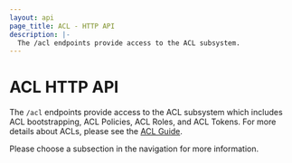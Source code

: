 ```yaml
---
layout: api
page_title: ACL - HTTP API
description: |-
  The /acl endpoints provide access to the ACL subsystem.
---
```


# ACL HTTP API

The `/acl` endpoints provide access to the ACL subsystem which includes
ACL bootstrapping, ACL Policies, ACL Roles, and ACL Tokens. For more details
about ACLs, please see the
[ACL Guide](/nomad/tutorials/access-control).

Please choose a subsection in the navigation for more information.
